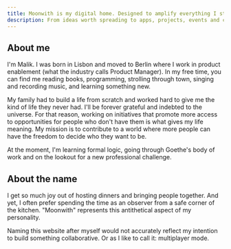 ```yaml
---
title: Moonwith is my digital home. Designed to amplify everything I stand for.
description: From ideas worth spreading to apps, projects, events and communities that foster connection, enable education and create more access to opportunities.
---
```


## About me
I'm Malik. I was born in Lisbon and moved to Berlin where I work in product enablement (what the industry calls Product Manager). In my free time, you can find me reading books, programming, strolling through town, singing and recording music, and learning something new.

My family had to build a life from scratch and worked hard to give me the kind of life they never had. I'll be forever grateful and indebted to the universe. For that reason, working on initiatives that promote more access to opportunities for people who don't have them is what gives my life meaning. My mission is to contribute to a world where more people can have the freedom to decide who they want to be.

At the moment, I'm learning formal logic, going through Goethe's body of work and on the lookout for a new professional challenge.

## About the name
I get so much joy out of hosting dinners and bringing people together. And yet, I often prefer spending the time as an observer from a safe corner of the kitchen. "Moonwith" represents this antithetical aspect of my personality.

Naming this website after myself would not accurately reflect my intention to build something collaborative. Or as I like to call it: multiplayer mode.
